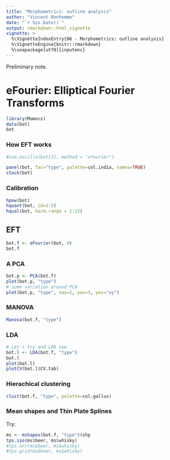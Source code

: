 ```yaml
---
title: "Morphometrics: outline analysis"
author: "Vincent Bonhomme"
date: "`r Sys.Date()`"
output: rmarkdown::html_vignette
vignette: >
  %\VignetteIndexEntry{06 - Morphometrics: outline analysis}
  %\VignetteEngine{knitr::rmarkdown}
  %\usepackage[utf8]{inputenc}
---
```


Preliminary note.

# eFourier: Elliptical Fourier Transforms
```r
library(Momocs)
data(bot)
bot
```

### How EFT works
```r
#coo.oscillo(bot[1], method = "efourier")
```

```r
panel(bot, fac="type", palette=col.india, names=TRUE)
stack(bot)
```

### Calibration
```r
hpow(bot)
hquant(bot, id=1:5)
hqual(bot, harm.range = 1:12)
```

## EFT
```r
bot.f <- eFourier(bot, 9)
bot.f
```

### A PCA
```r
bot.p <- PCA(bot.f)
plot(bot.p, "type")
# some variation around PCA
plot(bot.p, "type", xax=2, yax=3, pos="xy")
```
### MANOVA
```r
Manova(bot.f, "type")
```

### LDA
```r
# Let's try and LDA now
bot.l <- LDA(bot.f, "type")
bot.l
plot(bot.l)
plotCV(bot.l$CV.tab)
```

### Hierachical clustering
```r
clust(bot.f, "type", palette=col.gallus)
```

### Mean shapes and Thin Plate Splines
Try:
```r
ms <- mshapes(bot.f, "type")$shp
tps.iso(ms$beer, ms$whisky)
#tps.arr(ms$beer, ms$whisky)
#tps.grid(ms$beer, ms$whisky)
```
